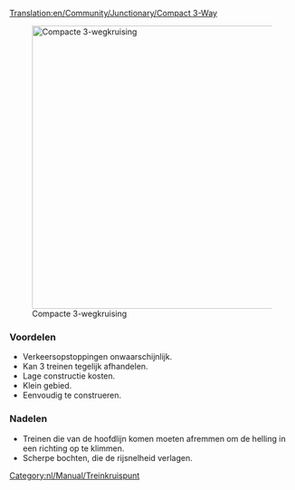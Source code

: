 [[Translation:en/Community/Junctionary/Compact 3-Way]]
{{nl/Community/Junctionary/Kruispuntenmenu}}

[[File:en/Community/Junctionary/Compact 3 way.png|thumb|500px|none|Compacte 3-wegkruising]]

===Voordelen===
*Verkeersopstoppingen onwaarschijnlijk.
*Kan 3 treinen tegelijk afhandelen.
*Lage constructie kosten.
*Klein gebied.
*Eenvoudig te construeren.

===Nadelen===
*Treinen die van de hoofdlijn komen moeten afremmen om de helling in een richting op te klimmen.
*Scherpe bochten, die de rijsnelheid verlagen.

[[Category:nl/Manual/Treinkruispunt]]